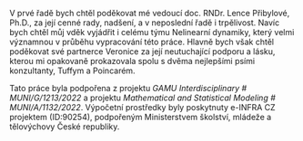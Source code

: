 V prvé řadě bych chtěl poděkovat mé vedoucí doc. RNDr. Lence Přibylové, Ph.D., za její cenné rady, nadšení, a v neposlední řadě i trpělivost. Navíc bych chtěl můj vděk vyjádřit i celému týmu Nelinearní dynamiky, který velmi významnou v průběhu vypracování této práce. Hlavně bych však chtěl poděkovat své partnerce Veronice za její neutuchající podporu a lásku, kterou mi opakovaně prokazovala spolu s dvěma nejlepšími psími konzultanty, Tuffym a Poincarém. \

Tato práce byla podpořena z projektu *GAMU Interdisciplinary \# MUNI/G/1213/2022* a projektu *Mathematical and Statistical Modeling \# MUNI/A/1132/2022*. Výpočetní prostředky byly poskytnuty e-INFRA CZ projektem (ID:90254), podpořeným Ministerstvem školství, mládeže a tělovýchovy České republiky.